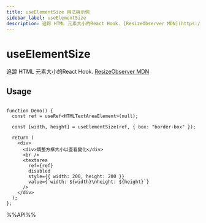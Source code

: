 ```yaml
---
title: useElementSize 用法與示例
sidebar_label: useElementSize
description: 追踪 HTML 元素大小的React Hook. [ResizeObserver MDN](https://developer.mozilla.org/en-US/docs/Web/API/ResizeObserver)。 本文介紹其用法、最佳實踐與代碼示例。
---
```

# useElementSize

追踪 HTML 元素大小的React Hook. [ResizeObserver MDN](https://developer.mozilla.org/en-US/docs/Web/API/ResizeObserver)

## Usage

```tsx live

function Demo() {
  const ref = useRef<HTMLTextAreaElement>(null);

  const [width, height] = useElementSize(ref, { box: "border-box" });

  return (
    <div>
      <div>調整方框大小以查看變化</div>
      <br />
      <textarea
        ref={ref}
        disabled
        style={{ width: 200, height: 200 }}
        value={`width: ${width}\nheight: ${height}`}
      />
    </div>
  );
};

```

%%API%%